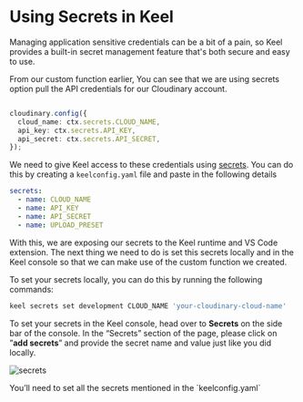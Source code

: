 
# Using Secrets in Keel

Managing application sensitive credentials can be a bit of a pain, so Keel provides a built-in secret management feature that's both secure and easy to use.

From our custom function earlier, You can see that we are using secrets option pull the API credentials for our Cloudinary account.

```ts

cloudinary.config({
  cloud_name: ctx.secrets.CLOUD_NAME,
  api_key: ctx.secrets.API_KEY,
  api_secret: ctx.secrets.API_SECRET,
});
```

We need to give Keel access to these credentials using [secrets](https://docs.keel.so/secrets). You can do this by creating a `keelconfig.yaml` file and paste in the following details

```yaml
secrets:
  - name: CLOUD_NAME
  - name: API_KEY
  - name: API_SECRET
  - name: UPLOAD_PRESET
```

With this, we are exposing our secrets to the Keel runtime and VS Code extension. The next thing we need to do is set this secrets locally and in the Keel console so that we can make use of the custom function we created.

To set your secrets locally, you can do this by running the following commands:

```bash
keel secrets set development CLOUD_NAME 'your-cloudinary-cloud-name'
```

To set your secrets in the Keel console, head over to **Secrets** on the side bar of the console. In the “Secrets” section of the page, please click on ”**add secrets**” and provide the secret name and value just like you did locally.

![secrets](/secrets.png)


<Callout type="info" emoji="💡">
 You’ll need to set all the secrets mentioned in the `keelconfig.yaml`
</Callout>
